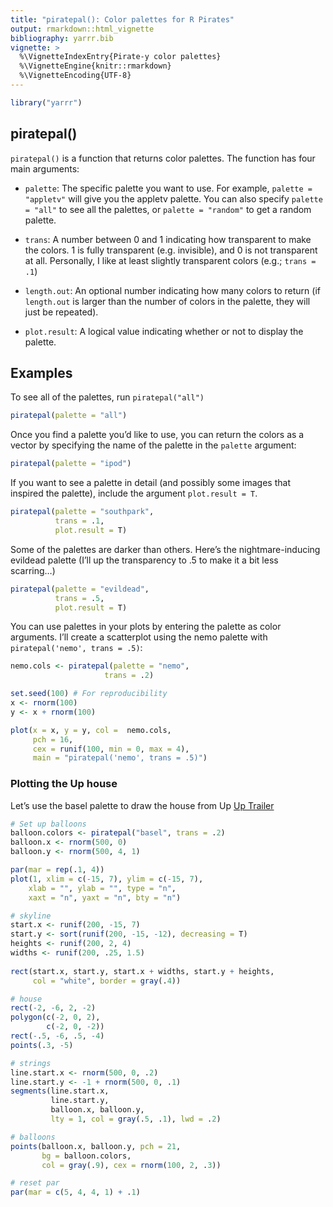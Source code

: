 ```yaml
---
title: "piratepal(): Color palettes for R Pirates"
output: rmarkdown::html_vignette
bibliography: yarrr.bib
vignette: >
  %\VignetteIndexEntry{Pirate-y color palettes}
  %\VignetteEngine{knitr::rmarkdown}
  %\VignetteEncoding{UTF-8}
---
```

```r
library("yarrr")
```

## piratepal()

`piratepal()` is a function that returns color palettes. The function has four main arguments:

- `palette`: The specific palette you want to use. For example, `palette = "appletv"` will give you the appletv palette. You can also specify `palette = "all"` to see all the palettes, or `palette = "random"` to get a random palette.

- `trans`: A number between 0 and 1 indicating how transparent to make the colors. 1 is fully transparent (e.g. invisible), and 0 is not transparent at all. Personally, I like at least slightly transparent colors (e.g.; `trans = .1`)

- `length.out`: An optional number indicating how many colors to return (if `length.out` is larger than the number of colors in the palette, they will just be repeated).

- `plot.result`: A logical value indicating whether or not to display the palette.

## Examples

To see all of the palettes, run `piratepal("all")`

```r
piratepal(palette = "all")
```

Once you find a palette you'd like to use, you can return the colors as a vector by specifying the name of the palette in the `palette` argument:

```r
piratepal(palette = "ipod")
```

If you want to see a palette in detail (and possibly some images that inspired the palette), include the argument `plot.result = T`.

```r
piratepal(palette = "southpark", 
          trans = .1,
          plot.result = T)
```

Some of the palettes are darker than others. Here's the nightmare-inducing evildead palette (I'll up the transparency to .5 to make it a bit less scarring...)

```r
piratepal(palette = "evildead",
          trans = .5,
          plot.result = T)
```

You can use palettes in your plots by entering the palette as color arguments. I'll create a scatterplot using the nemo palette with `piratepal('nemo', trans = .5)`:

```r
nemo.cols <- piratepal(palette = "nemo",  
                     trans = .2)

set.seed(100) # For reproducibility
x <- rnorm(100)
y <- x + rnorm(100)

plot(x = x, y = y, col =  nemo.cols,
     pch = 16,
     cex = runif(100, min = 0, max = 4),
     main = "piratepal('nemo', trans = .5)")
```


### Plotting the Up house

Let's use the basel palette to draw the house from Up [Up Trailer](https://www.youtube.com/watch?v=pkqzFUhGPJg)

```r
# Set up balloons
balloon.colors <- piratepal("basel", trans = .2)
balloon.x <- rnorm(500, 0)
balloon.y <- rnorm(500, 4, 1)

par(mar = rep(.1, 4))
plot(1, xlim = c(-15, 7), ylim = c(-15, 7),
    xlab = "", ylab = "", type = "n", 
    xaxt = "n", yaxt = "n", bty = "n")

# skyline
start.x <- runif(200, -15, 7)
start.y <- sort(runif(200, -15, -12), decreasing = T)
heights <- runif(200, 2, 4)
widths <- runif(200, .25, 1.5)
  
rect(start.x, start.y, start.x + widths, start.y + heights, 
     col = "white", border = gray(.4))

# house
rect(-2, -6, 2, -2)
polygon(c(-2, 0, 2),
        c(-2, 0, -2))
rect(-.5, -6, .5, -4)
points(.3, -5)

# strings
line.start.x <- rnorm(500, 0, .2)
line.start.y <- -1 + rnorm(500, 0, .1)
segments(line.start.x, 
         line.start.y, 
         balloon.x, balloon.y, 
         lty = 1, col = gray(.5, .1), lwd = .2)

# balloons
points(balloon.x, balloon.y, pch = 21, 
       bg = balloon.colors,
       col = gray(.9), cex = rnorm(100, 2, .3))

# reset par
par(mar = c(5, 4, 4, 1) + .1)
```
